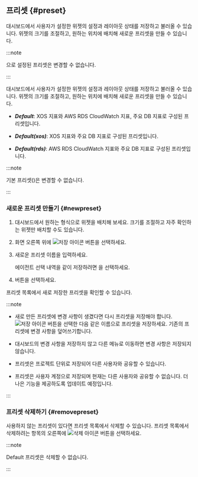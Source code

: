 ## 프리셋 {#preset}

<InDoc product="java,php,python,nodejs,dotnet,golang,redis,mongodb,oracle-pro">

<ImgLang img="apm-dashboard-preset-list.png" desc="Preset" />

대시보드에서 사용자가 설정한 위젯의 설정과 레이아웃 상태를 저장하고 불러올 수 있습니다. 위젯의 크기를 조절하고, 원하는 위치에 배치해 새로운 프리셋을 만들 수 있습니다.

:::note

<Cmdname sid="default" className="uitext" />으로 설정된 프리셋은 변경할 수 없습니다.

:::

</InDoc>

<InDoc product="postgresql,mysql,oracle">

대시보드에서 사용자가 설정한 위젯의 설정과 레이아웃 상태를 저장하고 불러올 수 있습니다. 위젯의 크기를 조절하고, 원하는 위치에 배치해 새로운 프리셋을 만들 수 있습니다.

<ImgLang img='db-preset-list.png' desc='프리셋' />

* ***Default***: XOS 지표와 AWS RDS CloudWatch 지표, 주요 DB 지표로 구성된 프리셋입니다.

* ***Default(xos)***: XOS 지표와 주요 DB 지표로 구성된 프리셋입니다. 

* ***Default(rds)***: AWS RDS CloudWatch 지표와 주요 DB 지표로 구성된 프리셋입니다.

:::note

기본 프리셋(<Cmdname sid="kube_default" className="uitext" />)은 변경할 수 없습니다.

:::

</InDoc>

### 새로운 프리셋 만들기 {#newpreset}

1. 대시보드에서 원하는 형식으로 위젯을 배치해 보세요. 크기를 조절하고 자주 확인하는 위젯만 배치할 수도 있습니다.

1. 화면 오른쪽 위에 ![저장 아이콘](/img/ic-save.svg) 버튼을 선택하세요.

1. 새로운 프리셋 이름을 입력하세요.

    <ImgLang img='apm-dashboard-preset-save.png' desc='프리셋 저장하기' />

    에이전트 선택 내역을 같이 저장하려면 <Cmdname sid="ITM07345" className="uitext" />을 선택하세요.

1. <Cmdname sid="save" className="uitext" /> 버튼을 선택하세요.

프리셋 목록에서 새로 저장한 프리셋을 확인할 수 있습니다.

:::note

* 새로 만든 프리셋에 변경 사항이 생겼다면 다시 프리셋을 저장해야 합니다. ![저장 아이콘](/img/ic-save.svg) 버튼을 선택한 다음 같은 이름으로 프리셋을 저장하세요. 기존의 프리셋에 변경 사항을 덮어쓰기합니다.

* 대시보드의 변경 사항을 저장하지 않고 다른 메뉴로 이동하면 변경 사항은 저장되지 않습니다.

<InDoc product="java,php,python,golang,nodejs,dotnet">

* 프리셋은 프로젝트 단위로 저장되어 다른 사용자와 공유할 수 있습니다.

</InDoc>

<Xclude product="java,php,python,golang,nodejs,dotnet">

* 프리셋은 사용자 계정으로 저장되며 현재는 다른 사용자와 공유할 수 없습니다. 더 나은 기능을 제공하도록 업데이트 예정입니다.

</Xclude>

:::

### 프리셋 삭제하기 {#removepreset}

사용하지 않는 프리셋이 있다면 프리셋 목록에서 삭제할 수 있습니다. 프리셋 목록에서 삭제하려는 항목의 오른쪽에 ![삭제 아이콘](/img/ico-remove.svg) 버튼을 선택하세요.

:::note

<UI>Default</UI> 프리셋은 삭제할 수 없습니다.

:::